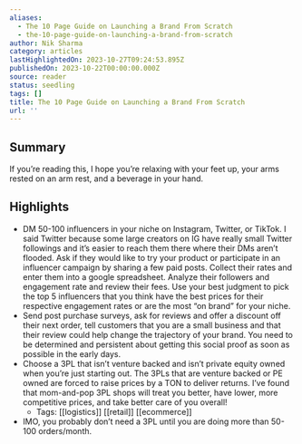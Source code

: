 ```yaml
---
aliases:
  - The 10 Page Guide on Launching a Brand From Scratch
  - the-10-page-guide-on-launching-a-brand-from-scratch
author: Nik Sharma
category: articles
lastHighlightedOn: 2023-10-27T09:24:53.895Z
publishedOn: 2023-10-22T00:00:00.000Z
source: reader
status: seedling
tags: []
title: The 10 Page Guide on Launching a Brand From Scratch
url: ''
---
```

## Summary

If you’re reading this, I hope you’re relaxing with your feet up, your arms rested on an arm rest, and a beverage in your hand.

## Highlights

- DM 50-100 influencers in your niche on Instagram, Twitter, or TikTok. I said Twitter because some large creators on IG have really small Twitter followings and it’s easier to reach them there where their DMs aren’t flooded. Ask if they would like to try your product or participate in an influencer campaign by sharing a few paid posts.
  Collect their rates and enter them into a google spreadsheet.
  Analyze their followers and engagement rate and review their fees. Use your best judgment to pick the top 5 influencers that you think have the best prices for their respective engagement rates or are the most “on brand” for your niche.
- Send post purchase surveys, ask for reviews and offer a discount off their next order, tell customers that you are a small business and that their review could help change the trajectory of your brand. You need to be determined and persistent about getting this social proof as soon as possible in the early days.
- Choose a 3PL that isn’t venture backed and isn’t private equity owned when you’re just starting out. The 3PLs that are venture backed or PE owned are forced to raise prices by a TON to deliver returns. I’ve found that mom-and-pop 3PL shops will treat you better, have lower, more competitive prices, and take better care of you overall!
    - Tags: [[logistics]] [[retail]] [[ecommerce]]
- IMO, you probably don’t need a 3PL until you are doing more than 50-100 orders/month.
